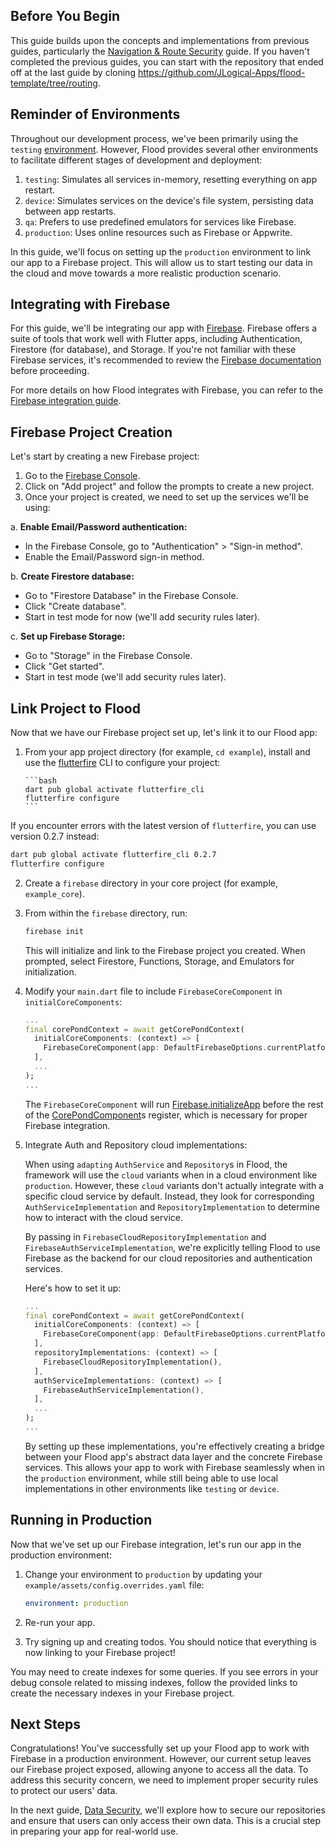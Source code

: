 
## Before You Begin

This guide builds upon the concepts and implementations from previous guides, particularly the [Navigation & Route Security](/navigation-and-route-security) guide. If you haven't completed the previous guides, you can start with the repository that ended off at the last guide by cloning https://github.com/JLogical-Apps/flood-template/tree/routing.

## Reminder of Environments

Throughout our development process, we've been primarily using the `testing` [environment](/environment). However, Flood provides several other environments to facilitate different stages of development and deployment:

1. `testing`: Simulates all services in-memory, resetting everything on app restart.
2. `device`: Simulates services on the device's file system, persisting data between app restarts.
3. `qa`: Prefers to use predefined emulators for services like Firebase.
4. `production`: Uses online resources such as Firebase or Appwrite.

In this guide, we'll focus on setting up the `production` environment to link our app to a Firebase project. This will allow us to start testing our data in the cloud and move towards a more realistic production scenario.

## Integrating with Firebase

For this guide, we'll be integrating our app with [Firebase](https://firebase.google.com). Firebase offers a suite of tools that work well with Flutter apps, including Authentication, Firestore (for database), and Storage. If you're not familiar with these Firebase services, it's recommended to review the [Firebase documentation](https://firebase.google.com/docs) before proceeding.

For more details on how Flood integrates with Firebase, you can refer to the [Firebase integration guide](/firebase).

## Firebase Project Creation

Let's start by creating a new Firebase project:

1. Go to the [Firebase Console](https://console.firebase.google.com/).
2. Click on "Add project" and follow the prompts to create a new project.
3. Once your project is created, we need to set up the services we'll be using:

a. **Enable Email/Password authentication:**

-   In the Firebase Console, go to "Authentication" > "Sign-in method".
-   Enable the Email/Password sign-in method.

b. **Create Firestore database:**

-   Go to "Firestore Database" in the Firebase Console.
-   Click "Create database".
-   Start in test mode for now (we'll add security rules later).

c. **Set up Firebase Storage:**

-   Go to "Storage" in the Firebase Console.
-   Click "Get started".
-   Start in test mode (we'll add security rules later).

## Link Project to Flood

Now that we have our Firebase project set up, let's link it to our Flood app:

1.  From your app project directory (for example, `cd example`), install and use the [flutterfire](https://pub.dev/packages/flutterfire_cli) CLI to configure your project:

        ```bash
        dart pub global activate flutterfire_cli
        flutterfire configure
        ```

<Callout type="info">

If you encounter errors with the latest version of `flutterfire`, you can use version 0.2.7 instead:

```bash
dart pub global activate flutterfire_cli 0.2.7
flutterfire configure
```

</Callout>

2.  Create a `firebase` directory in your core project (for example, `example_core`).

3.  From within the `firebase` directory, run:

    ```bash
    firebase init
    ```

    This will initialize and link to the Firebase project you created. When prompted, select Firestore, Functions, Storage, and Emulators for initialization.

4.  Modify your `main.dart` file to include `FirebaseCoreComponent` in `initialCoreComponents`:

    ```dart filename="example/lib/main.dart" {3-5}
    ...
    final corePondContext = await getCorePondContext(
      initialCoreComponents: (context) => [
        FirebaseCoreComponent(app: DefaultFirebaseOptions.currentPlatform),
      ],
      ...
    );
    ...
    ```

    The `FirebaseCoreComponent` will run [Firebase.initializeApp](https://firebase.flutter.dev/docs/overview/#initialization) before the rest of the [CorePondComponent](/pond/core)s register, which is necessary for proper Firebase integration.

5.  Integrate Auth and Repository cloud implementations:

    When using `adapting` `AuthService` and `Repository`s in Flood, the framework will use the `cloud` variants when in a cloud environment like `production`. However, these `cloud` variants don't actually integrate with a specific cloud service by default. Instead, they look for corresponding `AuthServiceImplementation` and `RepositoryImplementation` to determine how to interact with the cloud service.

    By passing in `FirebaseCloudRepositoryImplementation` and `FirebaseAuthServiceImplementation`, we're explicitly telling Flood to use Firebase as the backend for our cloud repositories and authentication services.

    Here's how to set it up:

    ```dart filename="example_core/lib/pond.dart" {6-11}
    ...
    final corePondContext = await getCorePondContext(
      initialCoreComponents: (context) => [
        FirebaseCoreComponent(app: DefaultFirebaseOptions.currentPlatform),
      ],
      repositoryImplementations: (context) => [
        FirebaseCloudRepositoryImplementation(),
      ],
      authServiceImplementations: (context) => [
        FirebaseAuthServiceImplementation(),
      ],
      ...
    );
    ...
    ```

    By setting up these implementations, you're effectively creating a bridge between your Flood app's abstract data layer and the concrete Firebase services. This allows your app to work with Firebase seamlessly when in the `production` environment, while still being able to use local implementations in other environments like `testing` or `device`.

## Running in Production

Now that we've set up our Firebase integration, let's run our app in the production environment:

1. Change your environment to `production` by updating your `example/assets/config.overrides.yaml` file:

    ```yaml filename="example/assets/config.overrides.yaml"
    environment: production
    ```

2. Re-run your app.

3. Try signing up and creating todos. You should notice that everything is now linking to your Firebase project!

<Callout type="info">
    You may need to create indexes for some queries. If you see errors in your
    debug console related to missing indexes, follow the provided links to
    create the necessary indexes in your Firebase project.
</Callout>

## Next Steps

Congratulations! You've successfully set up your Flood app to work with Firebase in a production environment. However, our current setup leaves our Firebase project exposed, allowing anyone to access all the data. To address this security concern, we need to implement proper security rules to protect our users' data.

In the next guide, [Data Security](/data-security), we'll explore how to secure our repositories and ensure that users can only access their own data. This is a crucial step in preparing your app for real-world use.
